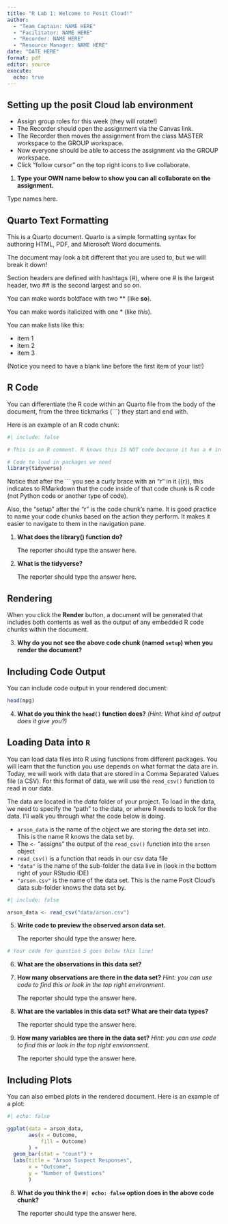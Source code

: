 ```yaml
---
title: "R Lab 1: Welcome to Posit Cloud!"
author:
  - "Team Captain: NAME HERE"
  - "Facilitator: NAME HERE"
  - "Recorder: NAME HERE"
  - "Resource Manager: NAME HERE"
date: "DATE HERE"
format: pdf
editor: source
execute:
  echo: true
---
```


## Setting up the posit Cloud lab environment

-   Assign group roles for this week (they will rotate!)
-   The Recorder should open the assignment via the Canvas link.
-   The Recorder then moves the assignment from the class MASTER workspace to the GROUP workspace.
-   Now everyone should be able to access the assignment via the GROUP workspace.
-   Click "follow cursor" on the top right icons to live collaborate.

1.  **Type your OWN name below to show you can all collaborate on the assignment.**

Type names here.

## Quarto Text Formatting

This is a Quarto document. Quarto is a simple formatting syntax for authoring HTML, PDF, and Microsoft Word documents.

The document may look a bit different that you are used to, but we will break it down!

Section headers are defined with hashtags (#), where one \# is the largest header, two \## is the second largest and so on.

You can make words boldface with two \*\* (like **so**).

You can make words italicized with one \* (like *this*).

You can make lists like this:

-   item 1
-   item 2
-   item 3

(Notice you need to have a blank line before the first item of your list!)

<!-- This is a Quarto comment. It WILL NOT show in your knitted document. -->

```{=html}
<!-- Comments are great ways to leave yourself notes inside your Quarto
document that no one can see!  -->
```
## R Code

You can differentiate the R code within an Quarto file from the body of the document, from the three tickmarks (\`\`\`) they start and end with.

Here is an example of an R code chunk:

```r
#| include: false

# This is an R comment. R knows this IS NOT code because it has a # in front! 

# Code to load in packages we need
library(tidyverse)

```

Notice that after the \`\`\` you see a curly brace with an "r" in it ({r}), this indicates to RMarkdown that the code inside of that code chunk is R code (not Python code or another type of code).

Also, the "setup" after the "r" is the code chunk's name. It is good practice to name your code chunks based on the action they perform. It makes it easier to navigate to them in the navigation pane.

1.  **What does the library() function do?**

    The reporter should type the answer here.

2.  **What is the tidyverse?**

    The reporter should type the answer here.

## Rendering

When you click the **Render** button, a document will be generated that includes both contents as well as the output of any embedded R code chunks within the document.

3.  **Why do you not see the above code chunk (named `setup`) when you render the document?**

## Including Code Output

You can include code output in your rendered document:

```r
head(mpg)
```

4.  **What do you think the `head()` function does?** *(Hint: What kind of output does it give you?)*

## Loading Data into `R`

You can load data files into R using functions from different packages. You will learn that the function you use depends on what format the data are in. Today, we will work with data that are stored in a Comma Separated Values file (a CSV). For this format of data, we will use the `read_csv()` function to read in our data.

The data are located in the *data* folder of your project. To load in the data, we need to specify the "path" to the data, or where R needs to look for the data. I'll walk you through what the code below is doing.

-   `arson_data` is the name of the object we are storing the data set into. This is the name R knows the data set by.
-   The `<-` "assigns" the output of the `read_csv()` function into the `arson` object
-   `read_csv()` is a function that reads in our csv data file
-   `"data"` is the name of the sub-folder the data live in (look in the bottom right of your RStudio IDE)
-   `"arson.csv"` is the name of the data set. This is the name Posit Cloud's data sub-folder knows the data set by.

```r
#| include: false

arson_data <- read_csv("data/arson.csv")
```

5.  **Write code to preview the observed arson data set.**

    The reporter should type the answer here.

```r
# Your code for question 5 goes below this line!

```

6.  **What are the observations in this data set?**

7.  **How many observations are there in the data set?** *Hint: you can use code to find this or look in the top right environment.*

    The reporter should type the answer here.

8.  **What are the variables in this data set? What are their data types?**

    The reporter should type the answer here.

9.  **How many variables are there in the data set?** *Hint: you can use code to find this or look in the top right environment.*

    The reporter should type the answer here.

## Including Plots

You can also embed plots in the rendered document. Here is an example of a plot:

```r
#| echo: false 

ggplot(data = arson_data,
       aes(x = Outcome,
           fill = Outcome)
       ) + 
  geom_bar(stat = "count") +
  labs(title = "Arson Suspect Responses",
       x = "Outcome",
       y = "Number of Questions"
       )
```

8.  **What do you think the `#| echo: false` option does in the above code chunk?**

    The reporter should type the answer here.
